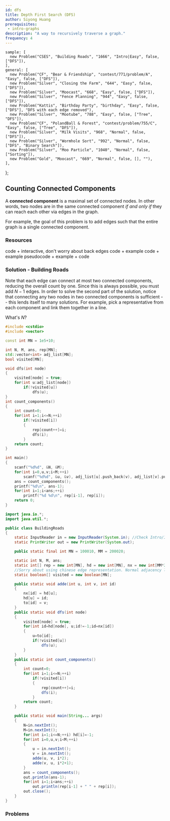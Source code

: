 ```yaml
---
id: dfs
title: Depth First Search (DFS)
author: Siyong Huang
prerequisites: 
 - intro-graphs
description: "A way to recursively traverse a graph."
frequency: 4
---
```



    sample: [
      new Problem("CSES", "Building Roads", "1666", "Intro|Easy", false, ["DFS"]),
    ],
    general: [
      new Problem("CF", "Bear & Friendship", "contest/771/problem/A", "Easy", false, ["DFS"]),
      new Problem("Silver", "Closing the Farm", "644", "Easy", false, ["DFS"]),
      new Problem("Silver", "Moocast", "668", "Easy", false, ["DFS"]),
      new Problem("Silver", "Fence Planning", "944", "Easy", false, ["DFS"]),
      new Problem("Kattis", "Birthday Party", "birthday", "Easy", false, ["DFS"], "DFS with each edge removed"),
      new Problem("Silver", "Mootube", "788", "Easy", false, ["Tree", "DFS"]),
      new Problem("CF", "PolandBall & Forest", "contest/problem/755/C", "Easy", false, ["Tree", "DFS"]),
      new Problem("Silver", "Milk Visits", "968", "Normal", false, ["DFS"]),
      new Problem("Silver", "Wormhole Sort", "992", "Normal", false, ["DFS", "Binary Search"]),
      new Problem("Silver", "Moo Particle", "1040", "Normal", false, ["Sorting"]),
      new Problem("Gold", "Moocast", "669", "Normal", false, [], ""),
    ],
};

<!-- new Problem("CSA", "Tree Reconstruction", "tree-construct", "Hard", false, ["Tree", "DFS"], "several cases"), 

not a good example
-->

## Counting Connected Components

A **connected component** is a maximal set of connected nodes. In other words, two nodes are in the same connected component *if and only if* they can reach each other via edges in the graph.

<Problems problems={problems.sample} />

For example, the goal of this problem is to add edges such that the entire graph is a single connected component.

### Resources

<Resources>
  <Resource source="CSA" title="Depth First Search" url="depth_first_search" starred>code + interactive, don't worry about back edges</Resource>
  <Resource source="CPH" title="12.1 - DFS">code + example</Resource>
  <Resource source="IUSACO" title="10.4 - Depth First Search">code + example</Resource>
  <Resource source="PAPS" title="12.2 - Depth-First Search">pseudocode + example + code</Resource>
</Resources>

<!-- oops

   <Resource source="CPC" title="7 - Graphs 1" url="07_graphs_1">fast-paced</Resource>
   <Resource source="cp-algo" title="Depth First Search" url="graph/depth-first-search.html">hard to parse for a beginner</Resource> 
   <Resource source="TC" title="Graphs Section 2" url="introduction-to-graphs-and-their-data-structures-section-2"></Resource>

-->

### Solution - Building Roads

Note that each edge can connect at most two connected components, reducing the overall count by one.
Since this is always possible, you must add $N-1$ edges.
In order to solve the second part of the solution, notice that connecting any two nodes in two connected components is sufficient -- this lends itself to many solutions.
For example, pick a representative from each component and link them together in a line. 

<IncompleteSection>

What's $N$?

</IncompleteSection>

<!-- You don't want to add an edge between two nodes that are already connected. If you have N connected components (some of the resources should go over what those are), then adding an edge reduces it to N - 1 connected components. Everything is connected when there's 1 connected component. So the answer is (# connected components - 1). -->


<!-- Iterate through each node. If it has not been visited, visit it and all other nodes in its component. The number of times we perform the visiting operation is the number of connected components. -->

<LanguageSection>

<CPPSection>

<!-- Tested on CSES -->

```cpp
#include <cstdio>
#include <vector>

const int MN = 1e5+10;

int N, M, ans, rep[MN];
std::vector<int> adj_list[MN];
bool visited[MN];

void dfs(int node)
{
	visited[node] = true;
	for(int u:adj_list[node])
		if(!visited[u])
			dfs(u);
}
int count_components()
{
	int count=0;
	for(int i=1;i<=N;++i)
		if(!visited[i])
		{
			rep[count++]=i;
			dfs(i);
		}
	return count;
}

int main()
{
	scanf("%d%d", &N, &M);
	for(int i=0,u,v;i<M;++i)
		scanf("%d%d", &u, &v), adj_list[u].push_back(v), adj_list[v].push_back(u);
	ans = count_components();
	printf("%d\n", ans-1);
	for(int i=1;i<ans;++i)
		printf("%d %d\n", rep[i-1], rep[i]);
	return 0;
}
```

</CPPSection>

<JavaSection>

```java
import java.io.*;
import java.util.*;

public class BuildingRoads
{
	static InputReader in = new InputReader(System.in); //Check Intro/IO
	static PrintWriter out = new PrintWriter(System.out);

	public static final int MN = 100010, MM = 200020;

	static int N, M, ans;
	static int[] rep = new int[MN], hd = new int[MN], nx = new int[MM*2], to = new int[MM*2];
	//Sorry about using chinese edge representation. Normal adjacency list exceeds time limit.
	static boolean[] visited = new boolean[MN];

	public static void adde(int u, int v, int id)
	{
		nx[id] = hd[u];
		hd[u] = id;
		to[id] = v;
	}
	public static void dfs(int node)
	{
		visited[node] = true;
		for(int id=hd[node], u;id!=-1;id=nx[id])
		{
			u=to[id];
			if(!visited[u])
				dfs(u);
		}
	}
	public static int count_components()
	{
		int count=0;
		for(int i=1;i<=N;++i)
			if(!visited[i])
			{
				rep[count++]=i;
				dfs(i);
			}
		return count;
	}

	public static void main(String... args)
	{
		N=in.nextInt();
		M=in.nextInt();
		for(int i=1;i<=N;++i) hd[i]=-1;
		for(int i=0,u,v;i<M;++i)
		{
			u = in.nextInt();
			v = in.nextInt();
			adde(u, v, i*2);
			adde(v, u, i*2+1);
		}
		ans = count_components();
		out.println(ans-1);
		for(int i=1;i<ans;++i)
			out.println(rep[i-1] + " " + rep[i]);
		out.close();
	}
}
```

</JavaSection>

</LanguageSection>


### Problems

<Problems problems={problems.general} />
